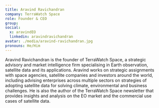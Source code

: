 ```yaml
---
title: Aravind Ravichandran
company: TerraWatch Space
role: Founder & CEO
group:
social:
  x: aravindEO
  linkedin: aravindravichandran
avatar: ./media/aravind-ravichandran.jpg
pronouns: He/Him
---
```

Aravind Ravichandran is the founder of TerraWatch Space, a strategic advisory and market intelligence firm specialising in Earth observation, satellite data and its applications. Aravind works on strategic assignments with space agencies, satellite companies and investors around the world, including advising enterprises across multiple sectors on strategies of adopting satellite data for solving climate, environmental and business challenges. He is also the author of the TerraWatch Space newsletter that provides insights and analysis on the EO market and the commercial use cases of satellite data.